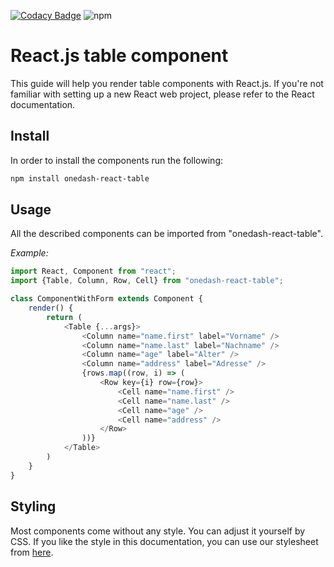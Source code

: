 
<Meta title="Overview/Getting Started" />

[![Codacy Badge](https://app.codacy.com/project/badge/Grade/8248b4ff9cc84153a6fda1dfbbf10e17)](https://www.codacy.com/gh/OneDash-DE/onedash-react-table/dashboard?utm_source=github.com&utm_medium=referral&utm_content=OneDash-DE/onedash-react-table&utm_campaign=Badge_Grade)
![npm](https://img.shields.io/npm/dw/onedash-react-table)

# React.js table component

This guide will help you render table components with React.js.
If you're not familiar with setting up a new React web project, please refer to the React documentation.

## Install

In order to install the components run the following:

```bash
npm install onedash-react-table
```

## Usage

All the described components can be imported from "onedash-react-table".

_Example:_

```javascript
import React, Component from "react";
import {Table, Column, Row, Cell} from "onedash-react-table";

class ComponentWithForm extends Component {
	render() {
		return (
			<Table {...args}>
				<Column name="name.first" label="Vorname" />
				<Column name="name.last" label="Nachname" />
				<Column name="age" label="Alter" />
				<Column name="address" label="Adresse" />
				{rows.map((row, i) => (
					<Row key={i} row={row}>
						<Cell name="name.first" />
						<Cell name="name.last" />
						<Cell name="age" />
						<Cell name="address" />
					</Row>
				))}
			</Table>
		)
	}
}
```

## Styling

Most components come without any style. You can adjust it yourself by CSS. If you like the style in this documentation, you can use our stylesheet from [here](https://github.com/OneDash-DE/onedash-react-table/blob/master/src/components/stories/table.sass).

